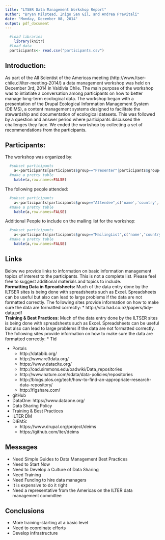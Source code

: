 ```yaml
---
title: "LTSER Data Management Workshop Report"
author: "Bryan Milstead, Inigo San Gil, and Andrea Previtali"
date: "Monday, December 08, 2014"
output: pdf_document
---
```

```r
  #load libraries  
    library(knitr)
  #load data
  participants<- read.csv("participants.csv")
```
Introduction:
-------------------------
As part of the All Scientist of the Americas meeting (http://www.ltser-chile.cl/ilter-meeting-2014/) a data management workshop was held on December 3rd, 2014 in Valdivia Chile.  The main purpose of the workshop was to intiatiate a conversation among participants on how to better manage long-term ecological data.  The workshop began with a presentation of the Drupal Ecological Information Management System (DEIMS), a content management systems designed to facilitate the stewardship and documentation of ecological datasets.  This was followed by a question and answer period where participants discussed the challenges they face.  We ended the workshop by collecting a set of recommendations from the participants.


Participants:
-------------------------
The workshop was organized by:

```r
  #subset participants
    a<-participants[participants$group=="Presenter"|participants$group=="Organizer",c('name','country','email')]
  #make a pretty table
    kable(a,row.names=FALSE)
```

The following people attended:

```r
  #subset participants
    a<-participants[participants$group=="Attendee",c('name','country','email')]
  #make a pretty table
    kable(a,row.names=FALSE)
```

Additional People to include on the mailing list for the workshop:

```r
  #subset participants
    a<-participants[participants$group=="MailingList",c('name','country','email')]
  #make a pretty table
    kable(a,row.names=FALSE)
```


Links
-------------------------
Below we provide links to information on basic information management topics of interest to the participants. This is not a complete list.  Please feel free to suggest additional materials and topics to include.
<br>
**Formatting Data in Spreadsheets:**  Much of the data entry done by the ILTSER sites is being done with spreadsheets such as Excel.  Spreadsheets can be useful but also can lead to large problems if the data are not formatted correctly.  The following sites provide information on how to make sure the data are formatted correctly:
* http://vita.had.co.nz/papers/tidy-data.pdf
<br>
**Training & Best Practices:**  Much of the data entry done by the ILTSER sites is being done with spreadsheets such as Excel.  Spreadsheets can be useful but also can lead to large problems if the data are not formatted correctly.  The following sites provide information on how to make sure the data are formatted correctly:
* Tid



* Portals
    + http://databib.org/
    + http://www.re3data.org/
    + https://www.datacite.org/
    + http://oad.simmons.edu/oadwiki/Data_repositories
    + http://www.nature.com/sdata/data-policies/repositories
    + http://blogs.plos.org/tech/how-to-find-an-appropriate-research-data-repository/
    + http://figshare.com/
* gitHub
* DataOne: https://www.dataone.org/
* Data Sharing Policy
* Training & Best Practices
* ILTER DM
* DIEMS: 
    + https://www.drupal.org/project/deims
    + https://github.com/lter/deims


Messages
-------------------------
* Need Simple Guides to Data Management Best Practices
* Need to Start Now
* Need to Develop a Culture of Data Sharing
* Need Training
* Need Funding to hire data managers
* It is expensive to do it right
* Need a representative from the Americas on the ILTER data management committee

Conclusions
-------------------------
* More training-starting at a basic level
* Need to coordinate efforts
* Develop infrastructure




